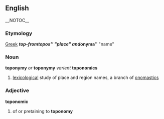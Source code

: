 == English == __NOTOC__
=== Etymology === 
[[Greek]] '''''top-''''' from ''topos'' "place" and '''''onyma''''' "name"

=== Noun ===
'''toponymy''' ''or'' '''toponymy''' ''varient'' '''toponomics'''
# [[lexicology|lexicological]] study of place and region names, a branch of [[onomastics]]

=== Adjective ===
'''toponomic'''
# of or pretaining to '''toponomy'''